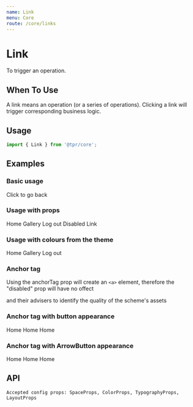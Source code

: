 ```yaml
---
name: Link
menu: Core
route: /core/links
---
```



# Link

To trigger an operation.

## When To Use

A link means an operation (or a series of operations). Clicking a link will trigger corresponding business logic.

## Usage

```js
import { Link } from '@tpr/core';
```

## Examples

### Basic usage

<Playground>
	<Link>Click to go back</Link>
</Playground>

### Usage with props

<Playground>
	<Link cfg={{ mr: 3 }}>Home</Link>
	<Link cfg={{ mr: 3 }}>Gallery</Link>
	<Link cfg={{ mr: 3 }} underline={true}>
		Log out
	</Link>
	<Link cfg={{ mr: 3 }} disabled>
		Disabled Link
	</Link>
</Playground>

### Usage with colours from the theme

<Playground>
	<Link cfg={{ mr: 3, color: 'danger.2' }}>Home</Link>
	<Link cfg={{ mr: 3, color: 'warning.1' }}>Gallery</Link>
	<Link cfg={{ mr: 3, color: 'success.1' }}>Log out</Link>
</Playground>

### Anchor tag

Using the anchorTag prop will create an `<a>` element, therefore the "disabled" prop will have no offect

<Playground>
	and their <Link
		cfg={{ mr: 3 }}
		anchorTag={true}
		href="http://www.google.com"
		target="_blank"
	>
		advisers
	</Link>to identify the quality of the scheme's assets
</Playground>

### Anchor tag with button appearance

<Playground>
	<Link
		cfg={{ mr: 3 }}
		anchorTag={true}
		buttonAppearance={true}
		btnSize="large"
		href="http://www.google.com"
		target="_blank"
	>
		Home
	</Link>
	<Link
		cfg={{ mr: 3 }}
		anchorTag={true}
		buttonAppearance={true}
		btnSize="medium"
		intent="warning"
		href="http://www.google.com"
		target="_blank"
	>
		Home
	</Link>
	<Link
		cfg={{ mr: 3 }}
		anchorTag={true}
		buttonAppearance={true}
		btnSize="small"
		intent="danger"
		href="http://www.google.com"
		target="_blank"
	>
		Home
	</Link>
</Playground>

### Anchor tag with ArrowButton appearance

<Playground>
	<Link
		cfg={{ mr: 3 }}
		anchorTag={true}
		buttonAppearance={true}
		btnSize="large"
		href="http://www.google.com"
		target="_blank"
		arrowBtn={true}
	>
		Home
	</Link>
	<Link
		cfg={{ mr: 3, color: 'black' }}
		anchorTag={true}
		buttonAppearance={true}
		arrowBtn={true}
		arrowColor="black"
		btnSize="medium"
		intent="warning"
		href="http://www.google.com"
		target="_blank"
	>
		Home
	</Link>
	<Link
		cfg={{ mr: 3 }}
		anchorTag={true}
		buttonAppearance={true}
		arrowBtn={true}
		btnSize="small"
		intent="danger"
		href="http://www.google.com"
		target="_blank"
	>
		Home
	</Link>
</Playground>

## API

```
Accepted config props: SpaceProps, ColorProps, TypographyProps, LayoutProps
```

<Props of={Link} />
